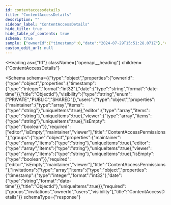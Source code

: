 ```yaml
---
id: contentaccessdetails
title: "ContentAccessDetails"
description: ""
sidebar_label: "ContentAccessDetails"
hide_title: true
hide_table_of_contents: true
schema: true
sample: {"ownerId":{"timestamp":0,"date":"2024-07-29T15:51:28.071Z"},"visibility":"PRIVATE","users":{"maintainer":["string"],"editor":["string"],"viewer":["string"],"isEmpty":true},"groups":{"maintainer":["string"],"editor":["string"],"viewer":["string"],"isEmpty":true},"invitations":[{"timestamp":0,"date":"2024-07-29T15:51:28.071Z"}]}
custom_edit_url: null
---
```



<Heading
  as={"h1"}
  className={"openapi__heading"}
  children={"ContentAccessDetails"}
>
</Heading>





<Schema
  schema={{"type":"object","properties":{"ownerId":{"type":"object","properties":{"timestamp":{"type":"integer","format":"int32"},"date":{"type":"string","format":"date-time"}},"title":"ObjectId"},"visibility":{"type":"string","enum":["PRIVATE","PUBLIC","SHARED"]},"users":{"type":"object","properties":{"maintainer":{"type":"array","items":{"type":"string"},"uniqueItems":true},"editor":{"type":"array","items":{"type":"string"},"uniqueItems":true},"viewer":{"type":"array","items":{"type":"string"},"uniqueItems":true},"isEmpty":{"type":"boolean"}},"required":["editor","isEmpty","maintainer","viewer"],"title":"ContentAccessPermissions"},"groups":{"type":"object","properties":{"maintainer":{"type":"array","items":{"type":"string"},"uniqueItems":true},"editor":{"type":"array","items":{"type":"string"},"uniqueItems":true},"viewer":{"type":"array","items":{"type":"string"},"uniqueItems":true},"isEmpty":{"type":"boolean"}},"required":["editor","isEmpty","maintainer","viewer"],"title":"ContentAccessPermissions"},"invitations":{"type":"array","items":{"type":"object","properties":{"timestamp":{"type":"integer","format":"int32"},"date":{"type":"string","format":"date-time"}},"title":"ObjectId"},"uniqueItems":true}},"required":["groups","invitations","ownerId","users","visibility"],"title":"ContentAccessDetails"}}
  schemaType={"response"}
>
  
</Schema>
            